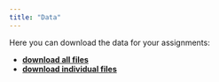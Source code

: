 ```yaml
---
title: "Data"
---
```


::: assignment
Here you can download the data for your assignments:

-   [**download all files**](https://cloud.tuhh.de/index.php/s/owg5GLR9FoY9Xgm/download "Download all data for the assignments.")
-   [**download individual files**](https://cloud.tuhh.de/index.php/s/owg5GLR9FoY9Xgm)

:::
